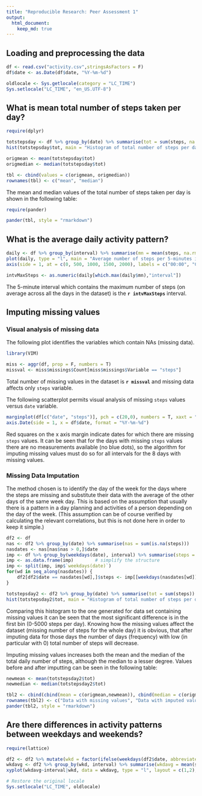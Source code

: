 ```yaml
---
title: "Reproducible Research: Peer Assessment 1"
output: 
  html_document:
    keep_md: true
---
```

  
  
  
## Loading and preprocessing the data

```r
df <- read.csv("activity.csv",stringsAsFactors = F)
df$date <- as.Date(df$date, "%Y-%m-%d")

oldlocale <- Sys.getlocale(category = "LC_TIME")
Sys.setlocale("LC_TIME", "en_US.UTF-8")
```
  
  
  
## What is mean total number of steps taken per day?

```r
require(dplyr)

totstepsday <- df %>% group_by(date) %>% summarise(tot = sum(steps, na.rm = T)) %>% select(tot)
hist(totstepsday$tot, main = "Histogram of total number of steps per day", xlab = "Total number of steps per day")

origmean <- mean(totstepsday$tot)
origmedian <- median(totstepsday$tot)

tbl <- cbind(values = c(origmean, origmedian))
rownames(tbl) <- c("mean", "median")
```

The mean and median values of the total number of steps taken per day is shown in the following table:

```r
require(pander)

pander(tbl, style = "rmarkdown")
```

  
  
  
## What is the average daily activity pattern?

```r
daily <- df %>% group_by(interval) %>% summarise(mn = mean(steps, na.rm = T))
plot(daily, type = "l", main = "Average number of steps per 5-minutes inverval", xaxt = "n", ylab = "Average number of steps")
axis(side = 1, at = c(0, 500, 1000, 1500, 2000), labels = c("00:00", "05:00", "10:00", "15:00", "20:00"))

intvMaxSteps <- as.numeric(daily[which.max(daily$mn),"interval"])
```

The 5-minute interval which contains the maximum number of steps (on average across all the days in the dataset) is the **`r intvMaxSteps`** interval.
  
  
  
## Imputing missing values
  
  
### Visual analysis of missing data

The following plot identifies the variables which contain NAs (missing data).

```r
library(VIM)

miss <- aggr(df, prop = F, numbers = T)
missval <- miss$missings$Count[miss$missings$Variable == "steps"]
```

Total number of missing values in the dataset is **`r missval`** and missing data affects only `steps` variable. 

The following scatterplot permits visual analysis of missing `steps` values versus `date` variable.
```r
marginplot(df[c("date", "steps")], pch = c(20,0), numbers = T, xaxt = "n", alpha = .2)
axis.Date(side = 1, x = df$date, format = "%Y-%m-%d")
```

Red squares on the x axis margin indicate dates for which there are missing `steps` values. It can be seen that for the days with missing `steps` values there are no measurements available (no blue dots), so the algorithm for imputing missing values must do so for all intervals for the 8 days with missing values.
  
  
### Missing Data Imputation

The method chosen is to identify the day of the week for the days where the steps are missing and substitute their data with the average of the other days of the same week day. This is based on the assumption that usually there is a pattern in a day planning and activities of a person depending on the day of the week. (This assumption can be of course verified by calculating the relevant correlations, but this is not done here in order to keep it simple.)

```r
df2 <- df
nas <- df2 %>% group_by(date) %>% summarise(nas = sum(is.na(steps)))
nasdates <- nas[nas$nas > 0,]$date
imp <- df %>% group_by(weekdays(date), interval) %>% summarise(steps = mean(steps, na.rm = T))
imp <- as.data.frame(imp)        # simplify the structure
imp <- split(imp, imp$`weekdays(date)`)
for(wd in seq_along(nasdates)) {
    df2[df2$date == nasdates[wd],]$steps <- imp[[weekdays(nasdates[wd])]]$steps
}

totstepsday2 <- df2 %>% group_by(date) %>% summarise(tot = sum(steps)) %>% select(tot)
hist(totstepsday2$tot, main = "Histogram of total number of steps per day", xlab = "Total number of steps per day")
```

Comparing this histogram to the one generated for data set containing missing values it can be seen that the most significant difference is in the first bin (0-5000 steps per day). Knowing how the missing values affect the dataset (missing number of steps for the whole day) it is obvious, that after imputing data for those days the number of days (frequency) with low (in particular with 0) total number of steps will decrease.

Imputing missing values increases both the mean and the median of the total daily number of steps, although the median to a lesser degree. Values before and after imputting can be seen in the following table:

```r
newmean <- mean(totstepsday2$tot)
newmedian <- median(totstepsday2$tot)

tbl2 <- cbind(cbind(mean = c(origmean,newmean)), cbind(median = c(origmedian, newmedian)))
rownames(tbl2) <- c("Data with missing values", "Data with imputed values")
pander(tbl2, style = "rmarkdown")
```

  
  
  
## Are there differences in activity patterns between weekdays and weekends?

```r
require(lattice)

df2 <- df2 %>% mutate(wkd = factor(ifelse(weekdays(df2$date, abbreviate = T) == "Sat" | weekdays(df2$date, abbreviate = T) == "Sun", "weekend", "weekday"), levels = c("weekday","weekend"), labels = c("weekday","weekend")))
wkdavg <- df2 %>% group_by(wkd, interval) %>% summarise(wkdavg = mean(steps))
xyplot(wkdavg~interval|wkd, data = wkdavg, type = "l", layout = c(1,2), ylab = "Number of steps", xlab = "Interval", scales = list(x = list(at = c(0, 500, 1000, 1500, 2000), labels = c("00:00", "05:00", "10:00", "15:00", "20:00"))))
```

```r
# Restore the original locale
Sys.setlocale("LC_TIME", oldlocale)
```

